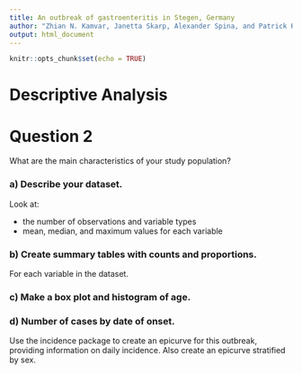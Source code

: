 ```yaml
---
title: An outbreak of gastroenteritis in Stegen, Germany
author: "Zhian N. Kamvar, Janetta Skarp, Alexander Spina, and Patrick Keating"
output: html_document
---
```


```r
knitr::opts_chunk$set(echo = TRUE)
```

# Descriptive Analysis

# Question 2
What are the main characteristics of your study population?

### a) Describe your dataset.
Look at: 

* the number of observations and variable types
* mean, median, and maximum values for each variable

### b) Create summary tables with counts and proportions.
For each variable in the dataset.

### c) Make a box plot and histogram of age.

### d) Number of cases by date of onset.
Use the incidence package to create an epicurve for this outbreak, providing information on daily incidence. Also create an epicurve stratified by sex.
